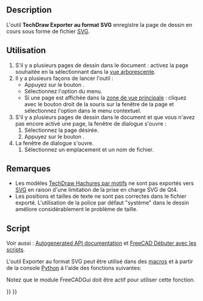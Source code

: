 <languages/>

{{Docnav/fr
|[[TechDraw_PrintAll/fr|Tout imprimer]]
|[[TechDraw_ExportPageDXF/fr|Exporter au format DXF]]
|[[TechDraw_Workbench/fr|Atelier TechDraw]]
|IconL=TechDraw_PrintAll.svg
|IconR=TechDraw_ExportPageDXF.svg
|IconC=Workbench_TechDraw.svg
}}

{{GuiCommand/fr
|Name=TechDraw ExportPageSVG
|Name/fr=TechDraw Exporter au format SVG
|MenuLocation=TechDraw → Page → Exporter une page au format SVG
|Workbenches=[[TechDraw_Workbench/fr|TechDraw]]
|Version=0.19
|SeeAlso=[[TechDraw_Templates/fr|TechDraw Modèles]], [[Draft_SVG/fr|Draft SVG]]
}}

==Description==

L'outil '''TechDraw Exporter au format SVG''' enregistre la page de dessin en cours sous forme de fichier [[SVG/fr|SVG]].

<span id="Usage"></span>
==Utilisation==

# S'il y a plusieurs pages de dessin dans le document : activez la page souhaitée en la sélectionnant dans la [[Tree_view/fr|vue arborescente]].
# Il y a plusieurs façons de lancer l'outil :
#* Appuyez sur le bouton {{Button|[[Image:TechDraw_ExportPageSVG.svg|16px]] [[TechDraw_ExportPageSVG/fr|Exporter une page au format SVG]]}}.
#* Sélectionnez l'option {{MenuCommand|TechDraw → Page → [[Image:TechDraw_ExportPageSVG.svg|16px]] Exporter une page au format SVG}} du menu.
#* Si une page est affichée dans la [[Main_view_area/fr|zone de vue principale]] : cliquez avec le bouton droit de la souris sur la fenêtre de la page et sélectionnez l'option {{MenuCommand|Exporter au format SVG}} dans le menu contextuel.
# S'il y a plusieurs pages de dessin dans le document et que vous n'avez pas encore activé une page, la fenêtre de dialogue {{MenuCommand|Sélecteur de pages}} s'ouvre :
## Sélectionnez la page désirée.
## Appuyez sur le bouton {{Button|OK}}.
# La fenêtre de dialogue {{MenuCommand|Exporter la page au format SVG}} s'ouvre.
## Sélectionnez un emplacement et un nom de fichier.

<span id="Notes"></span>
== Remarques ==

* Les modèles [[TechDraw_Hatch/fr|TechDraw Hachures par motifs]] ne sont pas exportés vers [[SVG/fr|SVG]] en raison d'une limitation de la prise en charge SVG de Qt4.
* Les positions et tailles de texte ne sont pas correctes dans le fichier exporté. L'utilisation de la police par défaut "système" dans le dessin améliore considérablement le problème de taille. 

<span id="Scripting"></span>
==Script==

Voir aussi : [https://freecad.github.io/SourceDoc/ Autogenerated API documentation] et [[FreeCAD_Scripting_Basics/fr|FreeCAD Débuter avec les scripts]].

L'outil Exporter au format SVG peut être utilisé dans des [[Macros/fr|macros]] et à partir de la console [[Python/fr|Python]] à l'aide des fonctions suivantes:

{{Code|code=
TechDrawGui.exportPageAsSvg(DrawPageObject,FilePath)
}}
Notez que le module FreeCADGui doit être actif pour utiliser cette fonction.


{{Docnav/fr
|[[TechDraw_PrintAll/fr|Tout imprimer]]
|[[TechDraw_ExportPageDXF/fr|Exporter au format DXF]]
|[[TechDraw_Workbench/fr|Atelier TechDraw]]
|IconL=TechDraw_PrintAll.svg
|IconR=TechDraw_ExportPageDXF.svg
|IconC=Workbench_TechDraw.svg
}}

{{TechDraw_Tools_navi{{#translation:}}}}
{{Userdocnavi{{#translation:}}}}